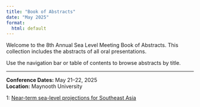```yaml
---
title: "Book of Abstracts"
date: "May 2025"
format:
  html: default
---
```


Welcome to the 8th Annual Sea Level Meeting Book of Abstracts. This collection includes the abstracts of all oral presentations.

Use the navigation bar or table of contents to browse abstracts by title.

---

**Conference Dates:** May 21–22, 2025  
**Location:** Maynooth University

1: [Near-term sea-level projections for Southeast Asia](https://ncahill89.github.io/SeaLevelMeeting/abstracts/abstract1.html)

